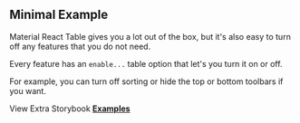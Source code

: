 
<Head>
  <title>{'Minimal Example - Material React Table V3 Docs'}</title>
  <meta
    name="description"
    content="A minimal example of Material React Table which turns off most of the advanced features"
  />
  <meta
    property="og:title"
    content="Opting out of features in Material React Table Example"
  />
  <meta
    property="og:description"
    content="Learn how to turn off and simplify certain features in Material React Table"
  />
</Head>

## Minimal Example

Material React Table gives you a lot out of the box, but it's also easy to turn off any features that you do not need.

Every feature has an `enable...` table option that let's you turn it on or off.

For example, you can turn off sorting or hide the top or bottom toolbars if you want.

<Examples isPage />

View Extra Storybook **[Examples](https://www.material-react-table.dev/?path=/story/prop-playground--minimum-features)**
